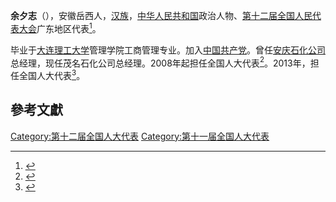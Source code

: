 '''余夕志'''（{{bd|1962年||}}），安徽岳西人，[[汉族|汉族]]，[[中华人民共和国|中华人民共和国]]政治人物、[[第十二届全国人民代表大会|第十二届全国人民代表大会]]广东地区代表<ref>{{cite web|author=新华网|title=第十一届全国人大代表|url=http://news.xinhuanet.com/ziliao/2008-03/03/content_7708230.htm?node=36628|publisher=新华网|accessdate=2014-01-07|archive-date=2014-01-10|archive-url=https://web.archive.org/web/20140110211415/http://news.xinhuanet.com/ziliao/2008-03/03/content_7708230.htm?node=36628|dead-url=no}}</ref>。

毕业于[[大连理工大学|大连理工大学]]管理学院工商管理专业。加入[[中国共产党|中国共产党]]。曾任[[安庆石化|安庆石化公司]]总经理，现任茂名石化公司总经理。2008年起担任全国人大代表<ref>{{cite news|title=全国人大代表信息-余夕志|url=http://210.82.31.1:8084/delegate/viewDelegate.action?dbid=110999|accessdate=2013-04-05|newspaper=全国人大网|archive-url=https://web.archive.org/web/20130719050509/http://www.npc.gov.cn/delegate/viewDelegate.action?dbid=110999|archive-date=2013-07-19|dead-url=yes}}</ref>。2013年，担任全国人大代表<ref>{{cite news|title=全国人大代表信息-余夕志|url=http://210.82.31.1:8084/delegate/viewDelegate.action?dbid=121828|accessdate=2013-04-05|newspaper=全国人大网|archive-url=https://web.archive.org/web/20140407061242/http://www.npc.gov.cn/delegate/viewDelegate.action?dbid=121828|archive-date=2014-04-07|dead-url=yes}}</ref>。

==參考文獻==
{{reflist}}
{{中国政治人物小作品}}

[[Category:第十二届全国人大代表|Category:第十二届全国人大代表]]
[[Category:第十一届全国人大代表|Category:第十一届全国人大代表]]